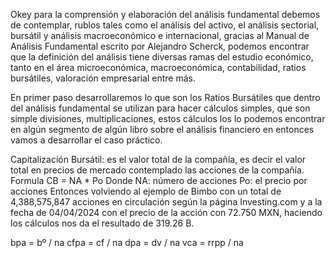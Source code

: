 Okey para la comprensión y elaboración del análisis fundamental debemos de contemplar, rublos tales como el análisis del activo, el análisis sectorial, bursátil y análisis macroeconómico e internacional, gracias al Manual de Análisis Fundamental escrito por Alejandro Scherck, podemos encontrar que la definición del análisis tiene diversas ramas del estudio económico, tanto en el área microeconómica, macroeconómica, contabilidad, ratios bursátiles, valoración empresarial entre más. 

En primer paso desarrollaremos lo que son los Ratios Bursátiles que dentro del análisis fundamental se utilizan para hacer cálculos simples, que son simple divisiones, multiplicaciones, estos cálculos los lo podemos encontrar en algún segmento de algún libro sobre el análisis financiero  en entonces vamos a desarrollar el caso práctico.


Capitalización Bursátil: es el valor total de la compañía, es decir el valor total en precios de mercado contemplado las acciones de la compañía.
Formula 
CB = NA * Po
Donde 
NA: número de acciones 
Po: el precio por acciones 
Entonces volviendo al ejemplo de Bimbo con un total de 4,388,575,847 acciones en circulación según la página Investing.com y  a la fecha de 04/04/2024 con el precio de la acción con 72.750 MXN, haciendo los cálculos nos da el resultado de 319.26 B.

bpa = bº / na 
cfpa = cf / na 
dpa = dv / na 
vca = rrpp / na
 


  
